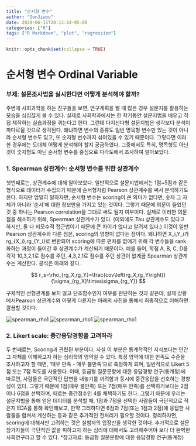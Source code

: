 ```yaml
---
title: "순서형 변수"
author: "SonJiwoo"
date: 2020-06-11T20:13:14-05:00
categories: ["R"]
tags: ["R Markdown", "plot", "regression"]
---
```


```r
knitr::opts_chunk$set(collapse = TRUE)
```

# 순서형 변수 Ordinal Variable
### 부제: 설문조사법을 실시한다면 어떻게 분석해야 할까?

 주변에 사회과학을 하는 친구들을 보면, 연구계획을 짤 때 많은 경우 설문지를 활용하는 모습을 심심찮게 볼 수 있다. 실제로 사회학과에서는 한 학기동안 설문지법을 배우고 직접 제작하는 실습과정을 겪는다고 한다. 그런데 다지선다형 설문지법은 생각보다 분석이 까다로울 것으로 생각된다. 왜냐하면 변수의 종류도 일반 명목형 변수만 있는 것이 아니라 순서형 변수도 있고, 또 숫자형 변수까지 섞여있을 수 있기 때문이다. 그렇다면 이러한 경우에는 도대체 어떻게 분석해야 할지 궁금하였다. 그중에서도 특히, 명목형도 아닌 것이 숫자형도 아닌 순서형 변수를 중심으로 다각도에서 조사하여 알아보았다. 

### 1. Spearman 상관계수: 순서형 변수를 위한 상관계수
 첫번째로는, 상관계수에 대해 알아보았다. 일반적으로 설문지법에서는 1점~5점과 같은 형식으로 데이터가 수집되기 때문에 순서형처럼 Pearson 상관계수를 써서 분석하기도 한다. 하지만 엄밀히 말하자면, 순서형 변수는 scoring이 큰 의미가 없다면, 숫자 그 자체가 아니라 ‘순서’에 대한 정보만을 가지고 있는 것이다. 그렇기 때문에 의문이 들었던 것 중 하나는 Pearson correlation을 그대로 써도 될지 여부이다.
 실제로 이러한 의문점을 해소하기 위해, Spearman 상관계수가 있다. (이외에도 Tau 상관계수도 있다고 하지만, 둘 다 비모수적 접근법이기 때문에 큰 차이가 없다고 알려져 있다.) 이것이 일반 Pearson 상관계수와 다른 점은, scoring의 영향이 없다는 점이다. 왜냐하면 X_i,Y_i가 rg_{X_i},rg_{Y_i}로 변환되어 scoring에 따른 편차를 없애기 위해 각 변수들을 rank화하는 과정이 들어간 후 상관계수가 계산되기 때문이다. 예를 들어, 학점 A, B, C, D를 각각 10,3,2,1로 점수를 주던, 4,3,2,1로 점수를 주던 상관이 없게끔 Spearman 상관계수는 계산한다. 공식은 아래와 같다.

$$
r_s=\rho_{rg_X,rg_Y}=\frac{cov\left(rg_X,rg_Y\right)}{\sigma_{rg_X}\times\sigma_{rg_Y}}
$$

구체적인 선형관계를 보지 않고 단조함수인지 여부를 판단하는 것과 같은데, 실제 상황에서Pearson 상관계수와 어떻게 다른지는 아래의 사진을 통해서 최종적으로 이해하면 깔끔할 것이다.

![spearman_rho1](../../image/spearman1.png)
![spearman_rho1](../../image/spearman2.png)
![spearman_rho1](../../image/spearman3.png)

### 2. Likert scale: 중간응답경향을 고려하라
 두 번째로는, Scoring과 관련된 부분이다. 사실 이 부분은 통계학적인 지식보다는 인간 그 자체를 이해하고자 하는 심리학의 영역일 수 있다. 특정 영역에 대한 만족도 수준을 조사하고자 할 때면, ‘매우 만족 - 매우 불만족’으로 측정하게 되며, 일반적으로 Likert 5점 또는 7점 척도를 사용한다. 이때, 등급형 질문문항에 대한 응답경향 연구(통계청)에 따르면, 사람들은 극단적인 답변을 내놓기를 꺼려함과 동시에 중간응답을 선호하는 경향성이 있다. 그렇기 때문에 1점(매우 불만족) 또는 7점(매우 만족)를 선택하기보다는 2점이나 6점을 선택하며, 때로는 중간점수인 4를 채택하기도 한다. 그렇기 때문에 우리는 설문지법을 통해 얻은 데이터를 분석할 때, 1점과 7점을 선택한 사람들이 극단적으로 적은지 EDA를 통해 확인해보고, 만약 그러하다면 6점과 7점(또는 1점과 2점)에 응답한 사람들을 합쳐서 계산하는 등과 같은 추가적인 전처리가 필요할 것이다.
 정리하자면, scoring에 대해서만 고려하는 것은 실험자의 입장만을 생각한 것이다. 추가적으로 설문참가자들이 극단적인 값을 피하고자 하는 심리에 대해서도 고려해주어야 보다 더 완벽한 사회연구라고 할 수 있다.
 *참고자료: 등급형 질문문항에 대한 응답경향 연구(통계청) 
